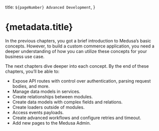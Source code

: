   title: `${pageNumber} Advanced Development`,
}

# {metadata.title}

In the previous chapters, you got a brief introduction to Medusa’s basic concepts. However, to build a custom commerce application, you need a deeper understanding of how you can utilize these concepts for your business use case.

The next chapters dive deeper into each concept. By the end of these chapters, you’ll be able to:

- Expose API routes with control over authentication, parsing request bodies, and more.
- Manage data models in services.
- Create relationships between modules.
- Create data models with complex fields and relations.
- Create loaders outside of modules.
- Access events payloads.
- Create advanced workflows and configure retries and timeout.
- Add new pages to the Medusa Admin.
